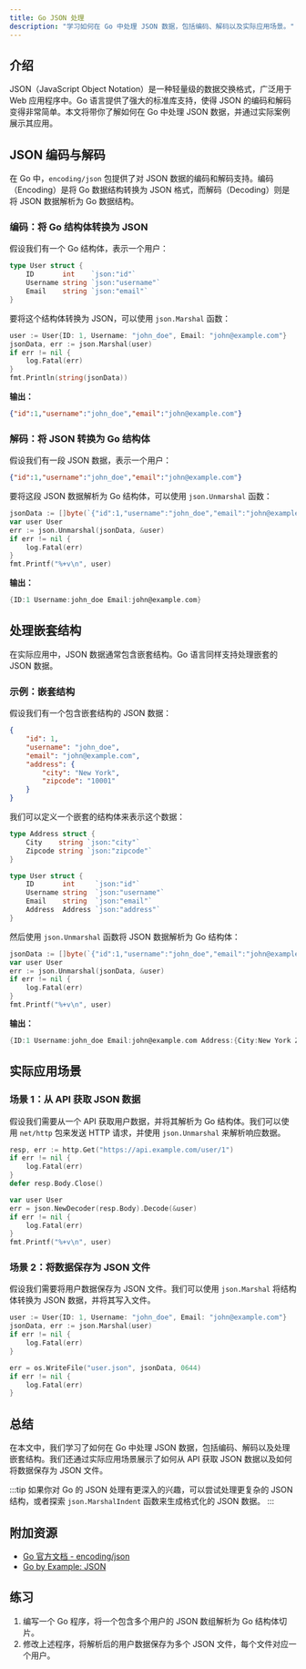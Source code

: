 ```yaml
---
title: Go JSON 处理
description: "学习如何在 Go 中处理 JSON 数据，包括编码、解码以及实际应用场景。"
---
```


## 介绍

JSON（JavaScript Object Notation）是一种轻量级的数据交换格式，广泛用于 Web 应用程序中。Go 语言提供了强大的标准库支持，使得 JSON 的编码和解码变得非常简单。本文将带你了解如何在 Go 中处理 JSON 数据，并通过实际案例展示其应用。

## JSON 编码与解码

在 Go 中，`encoding/json` 包提供了对 JSON 数据的编码和解码支持。编码（Encoding）是将 Go 数据结构转换为 JSON 格式，而解码（Decoding）则是将 JSON 数据解析为 Go 数据结构。

### 编码：将 Go 结构体转换为 JSON

假设我们有一个 Go 结构体，表示一个用户：

```go
type User struct {
    ID       int    `json:"id"`
    Username string `json:"username"`
    Email    string `json:"email"`
}
```

要将这个结构体转换为 JSON，可以使用 `json.Marshal` 函数：

```go
user := User{ID: 1, Username: "john_doe", Email: "john@example.com"}
jsonData, err := json.Marshal(user)
if err != nil {
    log.Fatal(err)
}
fmt.Println(string(jsonData))
```

**输出：**

```json
{"id":1,"username":"john_doe","email":"john@example.com"}
```

### 解码：将 JSON 转换为 Go 结构体

假设我们有一段 JSON 数据，表示一个用户：

```json
{"id":1,"username":"john_doe","email":"john@example.com"}
```

要将这段 JSON 数据解析为 Go 结构体，可以使用 `json.Unmarshal` 函数：

```go
jsonData := []byte(`{"id":1,"username":"john_doe","email":"john@example.com"}`)
var user User
err := json.Unmarshal(jsonData, &user)
if err != nil {
    log.Fatal(err)
}
fmt.Printf("%+v\n", user)
```

**输出：**

```go
{ID:1 Username:john_doe Email:john@example.com}
```

## 处理嵌套结构

在实际应用中，JSON 数据通常包含嵌套结构。Go 语言同样支持处理嵌套的 JSON 数据。

### 示例：嵌套结构

假设我们有一个包含嵌套结构的 JSON 数据：

```json
{
    "id": 1,
    "username": "john_doe",
    "email": "john@example.com",
    "address": {
        "city": "New York",
        "zipcode": "10001"
    }
}
```

我们可以定义一个嵌套的结构体来表示这个数据：

```go
type Address struct {
    City    string `json:"city"`
    Zipcode string `json:"zipcode"`
}

type User struct {
    ID       int     `json:"id"`
    Username string  `json:"username"`
    Email    string  `json:"email"`
    Address  Address `json:"address"`
}
```

然后使用 `json.Unmarshal` 函数将 JSON 数据解析为 Go 结构体：

```go
jsonData := []byte(`{"id":1,"username":"john_doe","email":"john@example.com","address":{"city":"New York","zipcode":"10001"}}`)
var user User
err := json.Unmarshal(jsonData, &user)
if err != nil {
    log.Fatal(err)
}
fmt.Printf("%+v\n", user)
```

**输出：**

```go
{ID:1 Username:john_doe Email:john@example.com Address:{City:New York Zipcode:10001}}
```

## 实际应用场景

### 场景 1：从 API 获取 JSON 数据

假设我们需要从一个 API 获取用户数据，并将其解析为 Go 结构体。我们可以使用 `net/http` 包来发送 HTTP 请求，并使用 `json.Unmarshal` 来解析响应数据。

```go
resp, err := http.Get("https://api.example.com/user/1")
if err != nil {
    log.Fatal(err)
}
defer resp.Body.Close()

var user User
err = json.NewDecoder(resp.Body).Decode(&user)
if err != nil {
    log.Fatal(err)
}
fmt.Printf("%+v\n", user)
```

### 场景 2：将数据保存为 JSON 文件

假设我们需要将用户数据保存为 JSON 文件。我们可以使用 `json.Marshal` 将结构体转换为 JSON 数据，并将其写入文件。

```go
user := User{ID: 1, Username: "john_doe", Email: "john@example.com"}
jsonData, err := json.Marshal(user)
if err != nil {
    log.Fatal(err)
}

err = os.WriteFile("user.json", jsonData, 0644)
if err != nil {
    log.Fatal(err)
}
```

## 总结

在本文中，我们学习了如何在 Go 中处理 JSON 数据，包括编码、解码以及处理嵌套结构。我们还通过实际应用场景展示了如何从 API 获取 JSON 数据以及如何将数据保存为 JSON 文件。

:::tip
如果你对 Go 的 JSON 处理有更深入的兴趣，可以尝试处理更复杂的 JSON 结构，或者探索 `json.MarshalIndent` 函数来生成格式化的 JSON 数据。
:::

## 附加资源

- [Go 官方文档 - encoding/json](https://golang.org/pkg/encoding/json/)
- [Go by Example: JSON](https://gobyexample.com/json)

## 练习

1. 编写一个 Go 程序，将一个包含多个用户的 JSON 数组解析为 Go 结构体切片。
2. 修改上述程序，将解析后的用户数据保存为多个 JSON 文件，每个文件对应一个用户。
